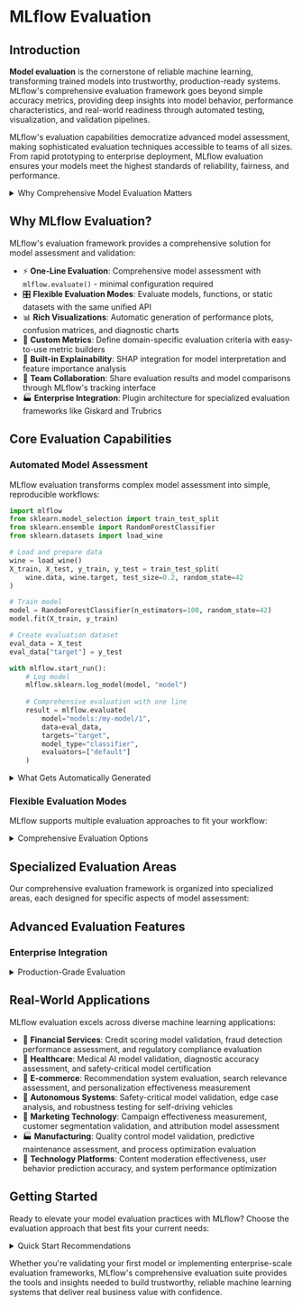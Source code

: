 
# MLflow Evaluation

## Introduction

**Model evaluation** is the cornerstone of reliable machine learning, transforming trained models into trustworthy, production-ready systems. MLflow's comprehensive evaluation framework goes beyond simple accuracy metrics, providing deep insights into model behavior, performance characteristics, and real-world readiness through automated testing, visualization, and validation pipelines.

MLflow's evaluation capabilities democratize advanced model assessment, making sophisticated evaluation techniques accessible to teams of all sizes. From rapid prototyping to enterprise deployment, MLflow evaluation ensures your models meet the highest standards of reliability, fairness, and performance.

<details>
  <summary>Why Comprehensive Model Evaluation Matters</summary>

  #### Beyond Basic Metrics
  - 📊 **Holistic Assessment**: Performance metrics, visualizations, and explanations in one unified framework
  - 🎯 **Task-Specific Evaluation**: Specialized evaluators for classification, regression, and LLM tasks
  - 🔍 **Model Interpretability**: SHAP integration for understanding model decisions and feature importance
  - ⚖️ **Fairness Analysis**: Bias detection and ethical AI validation across demographic groups

  #### Production Readiness
  - 🚀 **Automated Validation**: Threshold-based model acceptance with customizable criteria
  - 📈 **Performance Monitoring**: Track model degradation and drift over time
  - 🔄 **A/B Testing Support**: Compare candidate models against production baselines
  - 📋 **Audit Trails**: Complete evaluation history for regulatory compliance and model governance

</details>

## Why MLflow Evaluation?

MLflow's evaluation framework provides a comprehensive solution for model assessment and validation:

- ⚡ **One-Line Evaluation**: Comprehensive model assessment with `mlflow.evaluate()` - minimal configuration required
- 🎛️ **Flexible Evaluation Modes**: Evaluate models, functions, or static datasets with the same unified API
- 📊 **Rich Visualizations**: Automatic generation of performance plots, confusion matrices, and diagnostic charts
- 🔧 **Custom Metrics**: Define domain-specific evaluation criteria with easy-to-use metric builders
- 🧠 **Built-in Explainability**: SHAP integration for model interpretation and feature importance analysis
- 👥 **Team Collaboration**: Share evaluation results and model comparisons through MLflow's tracking interface
- 🏭 **Enterprise Integration**: Plugin architecture for specialized evaluation frameworks like Giskard and Trubrics

## Core Evaluation Capabilities

### Automated Model Assessment

MLflow evaluation transforms complex model assessment into simple, reproducible workflows:

```python
import mlflow
from sklearn.model_selection import train_test_split
from sklearn.ensemble import RandomForestClassifier
from sklearn.datasets import load_wine

# Load and prepare data
wine = load_wine()
X_train, X_test, y_train, y_test = train_test_split(
    wine.data, wine.target, test_size=0.2, random_state=42
)

# Train model
model = RandomForestClassifier(n_estimators=100, random_state=42)
model.fit(X_train, y_train)

# Create evaluation dataset
eval_data = X_test
eval_data["target"] = y_test

with mlflow.start_run():
    # Log model
    mlflow.sklearn.log_model(model, "model")
    
    # Comprehensive evaluation with one line
    result = mlflow.evaluate(
        model="models:/my-model/1",
        data=eval_data,
        targets="target",
        model_type="classifier",
        evaluators=["default"]
    )
```

<details>
  <summary>What Gets Automatically Generated</summary>

  #### Performance Metrics
  - 📊 **Classification**: Accuracy, precision, recall, F1-score, ROC-AUC, confusion matrices
  - 📈 **Regression**: MAE, MSE, RMSE, R², residual analysis, prediction vs actual plots
  - 🎯 **Custom Metrics**: Domain-specific measures defined with simple Python functions

  #### Visual Diagnostics
  - 📊 **Performance Plots**: ROC curves, precision-recall curves, calibration plots
  - 🔍 **Error Analysis**: Residual plots, prediction distributions, outlier detection
  - 📈 **Feature Importance**: SHAP values, permutation importance, feature interactions

  #### Model Explanations
  - 🧠 **Global Explanations**: Overall model behavior and feature contributions
  - 🔍 **Local Explanations**: Individual prediction explanations and decision paths
  - ⚖️ **Fairness Analysis**: Bias detection across demographic groups and sensitive attributes

</details>

### Flexible Evaluation Modes

MLflow supports multiple evaluation approaches to fit your workflow:

<details>
  <summary>Comprehensive Evaluation Options</summary>

  #### Model Evaluation
  - 🤖 **Logged Models**: Evaluate models stored in MLflow Model Registry
  - 🔄 **Live Models**: Direct evaluation of in-memory model objects
  - 📦 **Pipeline Evaluation**: End-to-end assessment of preprocessing and modeling pipelines

  #### Function Evaluation
  - ⚡ **Lightweight Assessment**: Evaluate Python functions without model logging overhead
  - 🔧 **Custom Predictions**: Assess complex prediction logic and business rules
  - 🎯 **Rapid Prototyping**: Quick evaluation during model development

  #### Dataset Evaluation
  - 📊 **Static Analysis**: Evaluate pre-computed predictions without re-running models
  - 🔄 **Batch Processing**: Assess large-scale inference results efficiently
  - 📈 **Historical Analysis**: Evaluate model performance on past predictions

</details>

## Specialized Evaluation Areas

Our comprehensive evaluation framework is organized into specialized areas, each designed for specific aspects of model assessment:

<CardGroup>
  <PageCard 
    headerText="Model Evaluation" 
    link="/ml/evaluation/model-eval" 
    text="Core model evaluation workflows for classification and regression tasks with automated metrics, visualizations, and performance assessment." 
  />
  <PageCard 
    headerText="Dataset Evaluation" 
    link="/ml/evaluation/dataset-eval" 
    text="Evaluate static datasets and pre-computed predictions without re-running models, perfect for batch processing and historical analysis." 
  />
</CardGroup>

<CardGroup>
  <PageCard 
    headerText="Function Evaluation" 
    link="/ml/evaluation/function-eval" 
    text="Lightweight evaluation of Python functions and custom prediction logic without the overhead of model logging and registration." 
  />
  <PageCard 
    headerText="Custom Metrics & Visualizations" 
    link="/ml/evaluation/metrics-visualizations" 
    text="Define domain-specific evaluation criteria, custom metrics, and specialized visualizations tailored to your business requirements." 
  />
</CardGroup>

<CardGroup>
  <PageCard 
    headerText="SHAP Integration" 
    link="/ml/evaluation/shap" 
    text="Deep model interpretation with SHAP values, feature importance analysis, and explainable AI capabilities for transparent ML." 
  />
  <PageCard 
    headerText="Plugin Evaluators" 
    link="/ml/evaluation/plugin-evaluators" 
    text="Extend evaluation capabilities with specialized plugins like Giskard for vulnerability scanning and Trubrics for advanced validation." 
  />
</CardGroup>

## Advanced Evaluation Features

### Enterprise Integration

<details>
  <summary>Production-Grade Evaluation</summary>

  #### Model Governance
  - 📋 **Audit Trails**: Complete evaluation history for regulatory compliance
  - 🔒 **Access Control**: Role-based evaluation permissions and result visibility
  - 📊 **Executive Dashboards**: High-level model performance summaries for stakeholders
  - 🔄 **Automated Reporting**: Scheduled evaluation reports and performance alerts

  #### MLOps Integration
  - 🚀 **CI/CD Pipelines**: Automated evaluation gates in deployment workflows
  - 📈 **Performance Monitoring**: Continuous evaluation of production models
  - 🔄 **A/B Testing**: Statistical comparison of model variants in production
  - 📊 **Drift Detection**: Automated alerts for model performance degradation

</details>

## Real-World Applications

MLflow evaluation excels across diverse machine learning applications:

- 🏦 **Financial Services**: Credit scoring model validation, fraud detection performance assessment, and regulatory compliance evaluation
- 🏥 **Healthcare**: Medical AI model validation, diagnostic accuracy assessment, and safety-critical model certification
- 🛒 **E-commerce**: Recommendation system evaluation, search relevance assessment, and personalization effectiveness measurement
- 🚗 **Autonomous Systems**: Safety-critical model validation, edge case analysis, and robustness testing for self-driving vehicles
- 🎯 **Marketing Technology**: Campaign effectiveness measurement, customer segmentation validation, and attribution model assessment
- 🏭 **Manufacturing**: Quality control model validation, predictive maintenance assessment, and process optimization evaluation
- 📱 **Technology Platforms**: Content moderation effectiveness, user behavior prediction accuracy, and system performance optimization

## Getting Started

Ready to elevate your model evaluation practices with MLflow? Choose the evaluation approach that best fits your current needs:

<details>
  <summary>Quick Start Recommendations</summary>

  #### For Data Scientists
  Start with **Model Evaluation** to understand comprehensive performance assessment, then explore **Custom Metrics** for domain-specific requirements.

  #### For ML Engineers
  Begin with **Function Evaluation** for lightweight testing, then advance to **Model Validation** for production readiness assessment.

  #### For ML Researchers
  Explore **SHAP Integration** for model interpretability, then investigate **Plugin Evaluators** for specialized analysis capabilities.

  #### For Enterprise Teams
  Start with **Model Validation** for governance requirements, then implement **Dataset Evaluation** for large-scale assessment workflows.

</details>

Whether you're validating your first model or implementing enterprise-scale evaluation frameworks, MLflow's comprehensive evaluation suite provides the tools and insights needed to build trustworthy, reliable machine learning systems that deliver real business value with confidence.